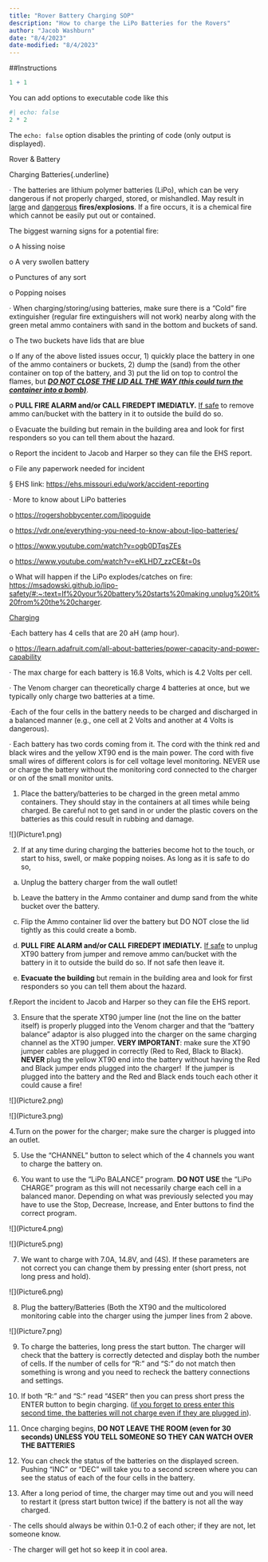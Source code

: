 ```yaml
---
title: "Rover Battery Charging SOP"
description: "How to charge the LiPo Batteries for the Rovers"
author: "Jacob Washburn"
date: "8/4/2023"
date-modified: "8/4/2023"
---
```


##Instructions

```r
1 + 1
```

You can add options to executable code like this

```r
#| echo: false
2 * 2
```

The `echo: false` option disables the printing of code (only output is displayed).


Rover & Battery

Charging Batteries{.underline}

· The batteries are lithium polymer batteries (LiPo), which can be very dangerous if not properly charged, stored, or mishandled. May result in [large]{.underline} and [dangerous]{.underline} **fires/explosions**. If a fire occurs, it is a chemical fire which cannot be easily put out or contained.

The biggest warning signs for a potential fire:

o A hissing noise

o A very swollen battery

o Punctures of any sort

o Popping noises

· When charging/storing/using batteries, make sure there is a "Cold" fire extinguisher (regular fire extinguishers will not work) nearby along with the green metal ammo containers with sand in the bottom and buckets of sand.

o The two buckets have lids that are blue

o If any of the above listed issues occur, 1) quickly place the battery in one of the ammo containers or buckets, 2) dump the (sand) from the other container on top of the battery, and 3) put the lid on top to control the flames, but [***DO NOT CLOSE THE LID ALL THE WAY (this could turn the container into a bomb)***]{.underline}.

o **PULL FIRE ALARM and/or CALL FIREDEPT IMEDIATLY.** [If safe]{.underline} to remove ammo can/bucket with the battery in it to outside the build do so.

o Evacuate the building but remain in the building area and look for first responders so you can tell them about the hazard.

o Report the incident to Jacob and Harper so they can file the EHS report.

o File any paperwork needed for incident

§ EHS link: <https://ehs.missouri.edu/work/accident-reporting>

· More to know about LiPo batteries

o <https://rogershobbycenter.com/lipoguide>

o <https://vdr.one/everything-you-need-to-know-about-lipo-batteries/>

o <https://www.youtube.com/watch?v=ogb0DTqsZEs>

o <https://www.youtube.com/watch?v=eKLHD7_zzCE&t=0s>

o What will happen if the LiPo explodes/catches on fire: <https://msadowski.github.io/lipo-safety/#:~:text=If%20your%20battery%20starts%20making,unplug%20it%20from%20the%20charger>.

[Charging]{.underline}

·Each battery has 4 cells that are 20 aH (amp hour).

o <https://learn.adafruit.com/all-about-batteries/power-capacity-and-power-capability>

· The max charge for each battery is 16.8 Volts, which is 4.2 Volts per cell.

· The Venom charger can theoretically charge 4 batteries at once, but we typically only charge two batteries at a time.

·Each of the four cells in the battery needs to be charged and discharged in a balanced manner (e.g., one cell at 2 Volts and another at 4 Volts is dangerous).

· Each battery has two cords coming from it. The cord with the think red and black wires and the yellow XT90 end is the main power. The cord with five small wires of different colors is for cell voltage level monitoring. NEVER use or charge the battery without the monitoring cord connected to the charger or on of the small monitor units.

1. Place the battery/batteries to be charged in the green metal ammo containers. They should stay in the containers at all times while being charged. Be careful not to get sand in or under the plastic covers on the batteries as this could result in rubbing and damage.

\![\](Picture1.png)

2. If at any time during charging the batteries become hot to the touch, or start to hiss, swell, or make popping noises. As long as it is safe to do so,

a.  Unplug the battery charger from the wall outlet!

b. Leave the battery in the Ammo container and dump sand from the white bucket over the battery.

c. Flip the Ammo container lid over the battery but DO NOT close the lid tightly as this could create a bomb.

d. **PULL FIRE ALARM and/or CALL FIREDEPT IMEDIATLY.** [If safe]{.underline} to unplug XT90 battery from jumper and remove ammo can/bucket with the battery in it to outside the build do so. If not safe then leave it.

e. **Evacuate the building** but remain in the building area and look for first responders so you can tell them about the hazard.

f.Report the incident to Jacob and Harper so they can file the EHS report.

3. Ensure that the sperate XT90 jumper line (not the line on the batter itself) is properly plugged into the Venom charger and that the "battery balance" adaptor is also plugged into the charger on the same charging channel as the XT90 jumper. **VERY IMPORTANT**: make sure the XT90 jumper cables are plugged in correctly (Red to Red, Black to Black). **NEVER** plug the yellow XT90 end into the battery without having the Red and Black jumper ends plugged into the charger!  If the jumper is plugged into the battery and the Red and Black ends touch each other it could cause a fire! 

\![\](Picture2.png)

\![\](Picture3.png)

4.Turn on the power for the charger; make sure the charger is plugged into an outlet.

5. Use the "CHANNEL" button to select which of the 4 channels you want to charge the battery on.

6. You want to use the "LiPo BALANCE" program. **DO NOT USE** the "LiPo CHARGE" program as this will not necessarily charge each cell in a balanced manor. Depending on what was previously selected you may have to use the Stop, Decrease, Increase, and Enter buttons to find the correct program.

\![\](Picture4.png)

\![\](Picture5.png)

7. We want to charge with 7.0A, 14.8V, and (4S). If these parameters are not correct you can change them by pressing enter (short press, not long press and hold).

\![\](Picture6.png)

8. Plug the battery/Batteries (Both the XT90 and the multicolored monitoring cable into the charger using the jumper lines from 2 above.

\![\](Picture7.png)

9. To charge the batteries, long press the start button. The charger will check that the battery is correctly detected and display both the number of cells. If the number of cells for "R:" and "S:" do not match then something is wrong and you need to recheck the battery connections and settings.

10. If both "R:" and "S:" read "4SER" then you can press short press the ENTER button to begin charging. ([if you forget to press enter this second time, the batteries will not charge even if they are plugged in]{.underline}).

11. Once charging begins, **DO NOT LEAVE THE ROOM (even for 30 seconds) UNLESS YOU TELL SOMEONE SO THEY CAN WATCH OVER THE BATTERIES**

12. You can check the status of the batteries on the displayed screen. Pushing "INC" or "DEC" will take you to a second screen where you can see the status of each of the four cells in the battery.

13. After a long period of time, the charger may time out and you will need to restart it (press start button twice) if the battery is not all the way charged.

· The cells should always be within 0.1-0.2 of each other; if they are not, let someone know.

· The charger will get hot so keep it in cool area.


